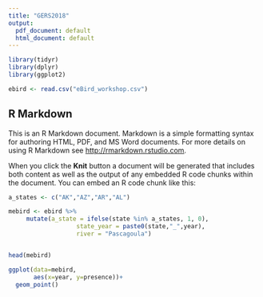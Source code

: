 ```yaml
---
title: "GERS2018"
output:
  pdf_document: default
  html_document: default
---
```


```r
library(tidyr)
library(dplyr)
library(ggplot2)

ebird <- read.csv("eBird_workshop.csv")

```

## R Markdown

This is an R Markdown document. Markdown is a simple formatting syntax for authoring HTML, PDF, and MS Word documents. For more details on using R Markdown see <http://rmarkdown.rstudio.com>.

When you click the **Knit** button a document will be generated that includes both content as well as the output of any embedded R code chunks within the document. You can embed an R code chunk like this:

```r

a_states <- c("AK","AZ","AR","AL")

mebird <- ebird %>%
     mutate(a_state = ifelse(state %in% a_states, 1, 0),
                   state_year = paste0(state,"_",year),
                   river = "Pascagoula")


head(mebird)

ggplot(data=mebird, 
       aes(x=year, y=presence))+
  geom_point()
```

